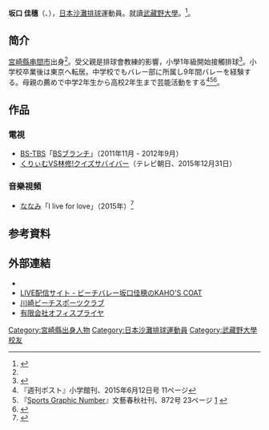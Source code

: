 {{Infobox 排球選手
| name = 坂口 佳穗
| image = 
| caption = 
| nationality    = {{JPN}}
| birth_date     = {{Birth date and age|1996|3|25}}
| birth_place    = {{flagicon|JPN}} [[宮崎縣|宮崎縣]][[串間市|串間市]]
| height         = {{height|m=1.72}}<ref name="praia" />
| weight         = {{weight|kg=58}}<ref name="praia" />
}}
'''坂口 佳穗'''（{{Jpn|j=坂口 佳穂|kn=さかぐち かほ|rm=Sakaguchi Kaho}}、{{bd|1996年|3月25日||}}），[[日本|日本]][[沙灘排球|沙灘排球]]運動員。就讀[[武藏野大學|武藏野大學]]。<ref name="praia">{{cite web|url=http://www.officepraia.co.jp/management|title=所属アスリート|author=オフィスプライヤ|accessdate=2015-09-28|archive-date=2015-10-05|archive-url=https://web.archive.org/web/20151005122546/http://www.officepraia.co.jp/management|dead-url=no}}</ref>。

== 简介 ==
{{transh}}
[[宮崎縣|宮崎縣]][[串間市|串間市]]出身<ref name="praia" />。受父親是排球會教練的影響，小學1年級開始接觸排球<ref name="q&a">{{Cite interview|subject=坂口佳穂|interviewer=小泉真也|url=http://blog.qandasports.com/post/119834752851/%E5%9D%82%E5%8F%A3-%E4%BD%B3%E7%A9%82%E8%87%AA%E5%88%86%E3%81%AE%E3%83%97%E3%83%AC%E3%83%BC%E3%81%8C%E7%B5%90%E6%9E%9C%E3%81%AB%E7%9B%B4%E7%B5%90%E3%81%97%E3%81%A6%E3%81%8F%E3%82%8B|title=坂口 佳穂「自分のプレーが結果に直結してくる」|program=Q&A Sports,株式会社Link Sports|accessdate=2015-09-29|archiveurl=https://web.archive.org/web/20150814074310/http://blog.qandasports.com/post/119834752851/%E5%9D%82%E5%8F%A3-%E4%BD%B3%E7%A9%82%E8%87%AA%E5%88%86%E3%81%AE%E3%83%97%E3%83%AC%E3%83%BC%E3%81%8C%E7%B5%90%E6%9E%9C%E3%81%AB%E7%9B%B4%E7%B5%90%E3%81%97%E3%81%A6%E3%81%8F%E3%82%8B|archivedate=2015-08-14|deadurl=no}}</ref>。小学校卒業後は東京へ転居。中学校でもバレー部に所属し9年間バレーを経験する。母親の薦めで中学2年生から高校2年生まで芸能活動をする<ref name="post">『週刊ポスト』小学館刊、2015年6月12日号 11ページ</ref><ref name="number">『[[Sports_Graphic_Number|Sports Graphic Number]]』文藝春秋社刊、872号 23ページ [http://number.bunshun.jp/articles/-/822710] {{Wayback|url=http://number.bunshun.jp/articles/-/822710 |date=20160305040130 }}</ref><ref name="daily">{{cite web|url=http://www.daily.co.jp/general/2015/07/17/0008216157.shtml|title=坂口佳穂　ビーチバレー界に“新妖精”|author=デイリースポーツ|date=2015-07-17|accessdate=2015-10-10|archive-date=2015-10-04|archive-url=https://web.archive.org/web/20151004095115/http://www.daily.co.jp/general/2015/07/17/0008216157.shtml|dead-url=no}}</ref>。
{{transf}}

== 作品 ==
{{transh}}
=== 電視 ===
* [[BS-TBS|BS-TBS]]「[[BSブランチ|BSブランチ]]」（2011年11月 - 2012年9月）
* [[くりぃむVS林修!クイズサバイバー|くりぃむVS林修!クイズサバイバー]]（テレビ朝日、2015年12月31日）

=== 音樂視頻 ===
* [[ななみ|ななみ]]「I live for love」（2015年）<ref>{{Cite web |url= https://www.youtube.com/watch?v=bhQlRtZpvgg |title= 【ななみ】「I live for love」(1stアルバム「ななみ」収録) |publisher= YouTube |date= 2015-04-27 |accessdate= 2015-11-18 |archive-date= 2016-03-08 |archive-url= https://web.archive.org/web/20160308144857/https://www.youtube.com/watch?v=bhQlRtZpvgg |dead-url= no }}</ref>
{{transf}}

== 参考資料 ==
{{reflist}}

== 外部連結 ==
* {{Twitter|kahoscoat}}
* [https://www.showroom-live.com/kaho LIVE配信サイト - ビーチバレー坂口佳穂のKAHO'S COAT]{{Wayback|url=https://www.showroom-live.com/kaho |date=20160315030846 }}
* [http://www.kawasaki-beach.or.jp/ 川崎ビーチスポーツクラブ]{{Wayback|url=http://www.kawasaki-beach.or.jp/ |date=20160221064010 }}
* [http://www.officepraia.co.jp/management 有限会社オフィスプライヤ]{{Wayback|url=http://www.officepraia.co.jp/management |date=20160221105234 }}

{{DEFAULTSORT:Sakaguchi Kaho}}
[[Category:宮崎縣出身人物|Category:宮崎縣出身人物]]
[[Category:日本沙灘排球運動員|Category:日本沙灘排球運動員]]
[[Category:武藏野大學校友|Category:武藏野大學校友]]